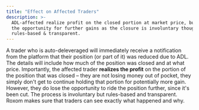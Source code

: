 ```yaml
---
title: "Effect on Affected Traders"
description: >-
  ADL-affected realize profit on the closed portion at market price, but lose
  the opportunity for further gains as the closure is involuntary though
  rules-based & transparent.
---
```


A trader who is auto-deleveraged will immediately receive a notification from the platform that their position (or part of it) was reduced due to ADL. The details will include how much of the position was closed and at what price. Importantly, the affected trader **realizes the profit** on the portion of the position that was closed – they are not losing money out of pocket, they simply don't get to continue holding that portion for potentially more gain. However, they do lose the opportunity to ride the position further, since it's been cut. The process is involuntary but rules-based and transparent. Roxom makes sure that traders can see exactly what happened and why.
